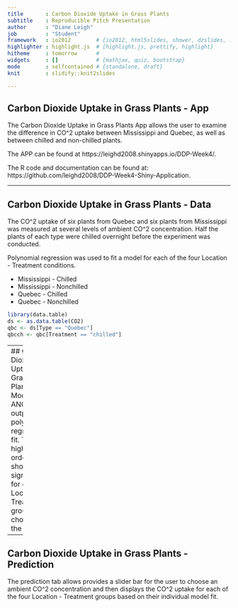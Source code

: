 ```yaml
---
title       : Carbon Dioxide Uptake in Grass Plants
subtitle    : Reproducible Pitch Presentation
author      : "Diane Leigh"
job         : "Student"
framework   : io2012        # {io2012, html5slides, shower, dzslides, ...}
highlighter : highlight.js  # {highlight.js, prettify, highlight}
hitheme     : tomorrow      # 
widgets     : []            # {mathjax, quiz, bootstrap}
mode        : selfcontained # {standalone, draft}
knit        : slidify::knit2slides

---
```


## Carbon Dioxide Uptake in Grass Plants - App

The Carbon Dioxide Uptake in Grass Plants App allows the user to examine the difference in CO^2 uptake between Mississippi and Quebec, as well as between chilled and non-chilled plants.

The APP can be found at https://leighd2008.shinyapps.io/DDP-Week4/.

The R code and documentation can be found at: https://github.com/leighd2008/DDP-Week4-Shiny-Application.

---

## Carbon Dioxide Uptake in Grass Plants - Data

The CO^2 uptake of six plants from Quebec and six plants from Mississippi was measured at several levels of ambient CO^2 concentration. Half the plants of each type were chilled overnight before the experiment was conducted.

Polynomial regression was used to fit a model for each of the four Location - Treatment conditions.

- Mississippi - Chilled
- Mississippi - Nonchilled
- Quebec - Chilled
- Quebec - Nonchilled
```r
library(data.table)
ds <- as.data.table(CO2)
qbc <- ds[Type == "Quebec"]
qbcch <- qbc[Treatment == "chilled"]
```

--- 
## Carbon Dioxide Uptake in Grass Plants - Model fit
ANOVA output for polynomial regression fit. The highest order fit showing significance for each Location - Treatment group was choosen as the model
```r
fit.1= lm(uptake~conc ,data=qbcch)
fit.2= lm(uptake~poly(conc ,2) ,data=qbcch)
fit.3= lm(uptake~poly(conc ,3) ,data=qbcch)
fit.4= lm(uptake~poly(conc ,4) ,data=qbcch)
fit.5= lm(uptake~poly(conc ,5) ,data=qbcch)
anova(fit.1, fit.2, fit.3, fit.4, fit.5)
```

--- 
## Carbon Dioxide Uptake in Grass Plants - Prediction
The prediction tab allows provides a slider bar for the user to choose an ambient CO^2 concentration and then displays the CO^2 uptake for each of the four Location - Treatment groups based on their individual model fit.


